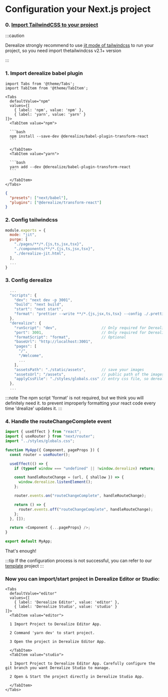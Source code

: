 # Configuration your Next.js project

### 0. [Import TailwindCSS to your project](https://tailwindcss.com/docs/guides/nextjs)

:::caution

Derealize strongly recommend to use [jit mode of tailwindcss](https://tailwindcss.com/docs/just-in-time-mode#enabling-jit-mode) to run your project, so you need import thetailwindcss v2.1+ version

:::

### 1. Import derealize babel plugin

````mdx-code-block
import Tabs from '@theme/Tabs';
import TabItem from '@theme/TabItem';

<Tabs
  defaultValue="npm"
  values={[
    { label: 'npm', value: 'npm' },
    { label: 'yarn', value: 'yarn' }
]}>
  <TabItem value="npm">

  ```bash
  npm install --save-dev @derealize/babel-plugin-transform-react
  ```

  </TabItem>
  <TabItem value="yarn">

  ```bash
  yarn add --dev @derealize/babel-plugin-transform-react
  ```

  </TabItem>
</Tabs>
````

```json title="./.babelrc"
{
  "presets": ["next/babel"],
  "plugins": ["@derealize/transform-react"]
}
```

### 2. Config tailwindcss

```js title="./tailwind.config.js" {2,6}
module.exports = {
  mode: "jit",
  purge: [
    "./pages/**/*.{js,ts,jsx,tsx}",
    "./components/**/*.{js,ts,jsx,tsx}",
    "./derealize-jit.html",
  ],
  ...
}
```

### 3. Config derealize

```js title="./package.json" {6,8-21}
  ...
  "scripts": {
    "dev": "next dev -p 3001",
    "build": "next build",
    "start": "next start",
    "format": "prettier --write **/*.{js,jsx,ts,tsx} --config ./.prettierrc"  // Optional
  },
  "derealize": {
    "runScript": "dev",                    // Only required for Derealize Studio with node runtime
    "port": 3001,                          // Only required for Derealize Studio with node runtime
    "formatScript": "format",              // Optional
    "baseUrl": "http://localhost:3001",
    "pages": [
      "/",
      "/Welcome",
      ...
    ],
    "assetsPath": "./static/assets",       // save your images
    "assetsUrl": "/assets",                // public path of the images
    "applyCssFile": "./styles/globals.css" // entry css file, so derealize can be parsed @apply
  },
  ...
```

:::note
The npm script 'format' is not required, but we think you will definitely need it. to prevent improperly formatting your react code every time 'drealize' updates it.
:::

### 4. Handle the routeChangeComplete event

```js title="./pages/_app.js" {8-20}
import { useEffect } from "react";
import { useRouter } from "next/router";
import "../styles/globals.css";

function MyApp({ Component, pageProps }) {
  const router = useRouter();

  useEffect(() => {
    if (typeof window === "undefined" || !window.derealize) return;

    const handleRouteChange = (url, { shallow }) => {
      window.derealize.listenElement();
    };

    router.events.on("routeChangeComplete", handleRouteChange);

    return () => {
      router.events.off("routeChangeComplete", handleRouteChange);
    };
  }, []);

  return <Component {...pageProps} />;
}

export default MyApp;
```

That's enough!

:::tip
If the configuration process is not successful, you can refer to our [template](https://github.com/Derealize/nextjs-template) project
:::

### Now you can import/start project in Derealize Editor or Studio:

```mdx-code-block
<Tabs
  defaultValue="editor"
  values={[
    { label: 'Derealize Editor', value: 'editor' },
    { label: 'Derealize Studio', value: 'studio' }
]}>
  <TabItem value="editor">

  1 Import Project to Derealize Editor App.

  2 Command 'yarn dev' to start project.

  3 Open the project in Derealize Editor App.

  </TabItem>
  <TabItem value="studio">

  1 Import Project to Derealize Editor App. Carefully configure the git branch you want Derealize Studio to manage.

  2 Open & Start the project directly in Derealize Studio App.

  </TabItem>
</Tabs>
```
